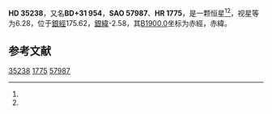 {{Starbox begin
| name = HD 35238
}}
{{Starbox observe
| epoch = [[J2000.0|J2000.0]]
| constell = {{星座名待查}}<ref name=SIMBAD>{{cite web
 | url=http://simbad.u-strasbg.fr/simbad/sim-id?Ident=HR+1775
 | title =Pulsating variable Star
 | publisher=Centre de Données astronomiques de Strasbourg
 | work=SIMBAD
 | accessdate=2012-07-13}}</ref><ref name=DATA>{{cite web
 | url=http://vizier.u-strasbg.fr/viz-bin/VizieR-5?-out.add=.&-source=5050&-corr=PK=HR&-out.max=9999&HR=1775
 | title=VizieR Detailed Page
 | accessdate=2012-07-13
 | archive-date=2016-03-05
 | archive-url=https://web.archive.org/web/20160305004534/http://vizier.u-strasbg.fr/viz-bin/VizieR-5?-out.add=.&-source=5050&-corr=PK=HR&-out.max=9999&HR=1775
 | dead-url=no
 }}</ref>
| 星官 = 
| ra = {{RA|5|24|38.3}}<ref name=SIMBAD /><ref name=DATA />
| dec = {{DEC|+31|13|26}}<ref name=SIMBAD /><ref name=DATA />
| appmag_v = 6.28<ref name=SIMBAD /><ref name=DATA />
}}
{{Starbox character
| class = K1III<ref name=SIMBAD /><ref name=DATA />
| b-v = 1.24<ref name=SIMBAD /><ref name=DATA />
| u-b = <ref name=SIMBAD /><ref name=DATA />
| r-i = <ref name=SIMBAD /><ref name=DATA />
| variable = 
}}
{{Starbox astrometry
| radial_v = 
| prop_mo_ra = 40
| parallax = 
| p_error = 
}}
{{Starbox catalog
| names =BD+31 954，[[SAO星表|SAO]] 57987，[[HD星表|HD]] 35238，[[HR星表|HR]] 1775}}
{{Starbox reference |Simbad=HR+1775}}
{{Starbox end}}

'''HD 35238'''，又名'''BD+31 954'''，'''SAO 57987'''、'''HR 1775'''，是一颗恒星<ref name=SIMBAD /><ref name=DATA />，视星等为6.28，位于[[銀道座標系|銀經]]175.62，[[銀道座標系|銀緯]]-2.58，其[[B1900.0|B1900.0]]坐标为赤經{{RA|5|18|11.6}}，赤緯{{DEC|+31|-2.58|51}}。

== 参考文献 ==
{{reflist}}

{{star-stub}}

[[Category:HD和HDE天體|35238]]
[[Category:HR天體|1775]]
[[Category:SAO天體|57987]]
